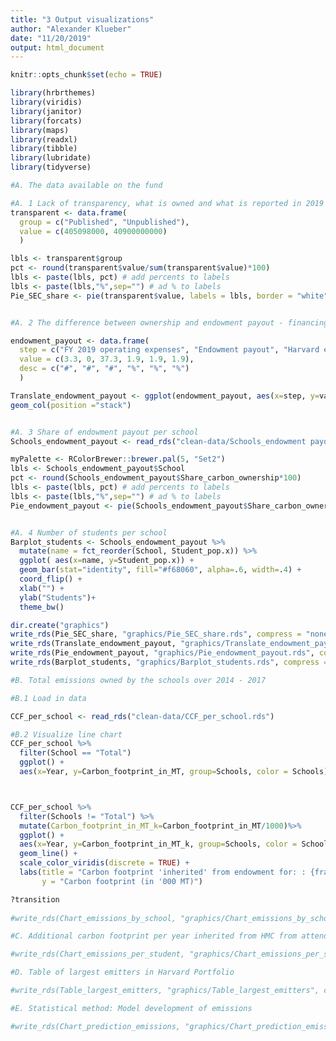 ```yaml
---
title: "3 Output visualizations"
author: "Alexander Klueber"
date: "11/20/2019"
output: html_document
---
```


```r
knitr::opts_chunk$set(echo = TRUE)
```

```r
library(hrbrthemes)
library(viridis)
library(janitor)
library(forcats)
library(maps)
library(readxl)
library(tibble)
library(lubridate)
library(tidyverse)
```


```r
#A. The data available on the fund

#A. 1 Lack of transparency, what is owned and what is reported in 2019
transparent <- data.frame(
  group = c("Published", "Unpublished"),
  value = c(405098000, 40900000000)
  )

lbls <- transparent$group
pct <- round(transparent$value/sum(transparent$value)*100)
lbls <- paste(lbls, pct) # add percents to labels
lbls <- paste(lbls,"%",sep="") # ad % to labels 
Pie_SEC_share <- pie(transparent$value, labels = lbls, border = "white", col = c("#E69F00", "#999999"), init.angle = 270, main = "HMC publishes ownerhsip for .4 of its 40.9 bn USD assets")


#A. 2 The difference between ownership and endowment payout - financing operations for the prior year

endowment_payout <- data.frame(
  step = c("FY 2019 operating expenses", "Endowment payout", "Harvard endoment, June 30, 2018", "FY 2019 operating expenses", "Endowment payout", "Harvard endoment, June 30, 2018"),
  value = c(3.3, 0, 37.3, 1.9, 1.9, 1.9),
  desc = c("#", "#", "#", "%", "%", "%")
  )

Translate_endowment_payout <- ggplot(endowment_payout, aes(x=step, y=value, group=desc, fill = desc))+
geom_col(position ="stack")


#A. 3 Share of endowment payout per school
Schools_endowment_payout <- read_rds("clean-data/Schools_endowment payout.rds")

myPalette <- RColorBrewer::brewer.pal(5, "Set2") 
lbls <- Schools_endowment_payout$School
pct <- round(Schools_endowment_payout$Share_carbon_ownership*100)
lbls <- paste(lbls, pct) # add percents to labels
lbls <- paste(lbls,"%",sep="") # ad % to labels 
Pie_endowment_payout <- pie(Schools_endowment_payout$Share_carbon_ownership, labels = lbls, border = "white", col = myPalette, main = "Share of endowment payout per school for FY2019 / Share of Corporate Carbon Footprint inhereted from endowment assets")


#A. 4 Number of students per school
Barplot_students <- Schools_endowment_payout %>%
  mutate(name = fct_reorder(School, Student_pop.x)) %>%
  ggplot( aes(x=name, y=Student_pop.x)) +
  geom_bar(stat="identity", fill="#f68060", alpha=.6, width=.4) +
  coord_flip() +
  xlab("") +
  ylab("Students")+
  theme_bw()

dir.create("graphics")
write_rds(Pie_SEC_share, "graphics/Pie_SEC_share.rds", compress = "none")
write_rds(Translate_endowment_payout, "graphics/Translate_endowment_payout.rds", compress = "none")
write_rds(Pie_endowment_payout, "graphics/Pie_endowment_payout.rds", compress = "none")
write_rds(Barplot_students, "graphics/Barplot_students.rds", compress = "none")
```

```r
#B. Total emissions owned by the schools over 2014 - 2017 

#B.1 Load in data

CCF_per_school <- read_rds("clean-data/CCF_per_school.rds")

#B.2 Visualize line chart
CCF_per_school %>%
  filter(School == "Total")
  ggplot() +
  aes(x=Year, y=Carbon_footprint_in_MT, group=Schools, color = Schools)



CCF_per_school %>%
  filter(Schools != "Total") %>%
  mutate(Carbon_footprint_in_MT_k=Carbon_footprint_in_MT/1000)%>%
  ggplot() +
  aes(x=Year, y=Carbon_footprint_in_MT_k, group=Schools, color = Schools) +
  geom_line() +
  scale_color_viridis(discrete = TRUE) +
  labs(title = "Carbon footprint 'inherited' from endowment for: : {frame_time}",
       y = "Carbon footprint (in '000 MT)")

?transition
  
#write_rds(Chart_emissions_by_school, "graphics/Chart_emissions_by_school", compress = "none")
```
```r

#C. Additional carbon footprint per year inherited from HMC from attending Harvard, set next to average footprint per year in US and global

#write_rds(Chart_emissions_per_student, "graphics/Chart_emissions_per_student", compress = "none")
```
```r
#D. Table of largest emitters in Harvard Portfolio

#write_rds(Table_largest_emitters, "graphics/Table_largest_emitters", compress = "none")
```
```r
#E. Statistical method: Model development of emissions

#write_rds(Chart_prediction_emissions, "graphics/Chart_prediction_emissions", compress = "none")
```

